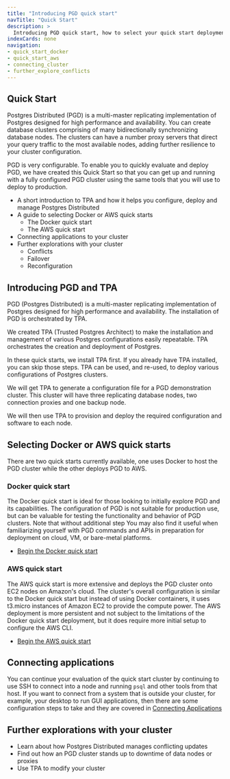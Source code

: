 ```yaml
---
title: "Introducing PGD quick start"
navTitle: "Quick Start"
description: >
  Introducing PGD quick start, how to select your quick start deployment and what to expect from the experience.
indexCards: none
navigation:
- quick_start_docker
- quick_start_aws
- connecting_cluster
- further_explore_conflicts
---
```


## Quick Start

Postgres Distributed (PGD) is a multi-master replicating implementation of Postgres designed for high performance and availability. You can create database clusters comprising of many bidirectionally synchronizing database nodes. The clusters can have a number proxy servers that direct your query traffic to the most available nodes, adding further resilience to your cluster configuration.
 
PGD is very configurable. To enable you to quickly evaluate and deploy PGD, we have created this Quick Start so that you can get up and running with a fully configured PGD cluster using the same tools that you will use to deploy to production. 

* A short introduction to TPA and how it helps you configure, deploy and manage Postgres Distributed
* A guide to selecting Docker or AWS quick starts
  * The Docker quick start 
  * The AWS quick start
* Connecting applications to your cluster
* Further explorations with your cluster
  * Conflicts
  * Failover
  * Reconfiguration


## Introducing PGD and TPA

PGD (Postgres Distributed) is a multi-master replicating implementation of Postgres designed for high performance and availability. The installation of PGD is orchestrated by TPA. 

We created TPA (Trusted Postgres Architect) to make the installation and management of various Postgres configurations easily repeatable. TPA orchestrates the creation and deployment of Postgres. 

In these quick starts, we install TPA first. If you already have TPA installed, you can skip those steps. TPA can be used, and re-used, to deploy various configurations of Postgres clusters.

We will get TPA to generate a configuration file for a PGD demonstration cluster. This cluster will have three replicating database nodes, two connection proxies and one backup node. 

We will then use TPA to provision and deploy the required configuration and software to each node.

## Selecting Docker or AWS quick starts

There are two quick starts currently available, one uses Docker to host the PGD cluster while the other deploys PGD to AWS. 

### Docker quick start

The Docker quick start is ideal for those looking to initially explore PGD and its capabilities. The configuration of PGD is not suitable for production use, but can be valuable for testing the functionality and behavior of PGD clusters. Note that without additional step You may also find it useful when familiarizing yourself with PGD commands and APIs in preparation for deployment on cloud, VM, or bare-metal platforms. 

* [Begin the Docker quick start](quick_start_docker)

### AWS quick start

The AWS quick start is more extensive and deploys the PGD cluster onto EC2 nodes on Amazon's cloud. The cluster's overall configuration is similar to the Docker quick start but instead of using Docker containers, it uses t3.micro instances of Amazon EC2 to provide the compute power. The AWS deployment is more persistent and not subject to the limitations of the Docker quick start deployment, but it does require more initial setup to configure the AWS CLI.

* [Begin the AWS quick start](quick_start_aws)

## Connecting applications

You can continue your evaluation of the quick start cluster by continuing to use SSH to connect into a node and running `psql` and other tools from that host. If you want to connect from a system that is outside your cluster, for example, your desktop to run GUI applications, then there are some configuration steps to take and they are covered in [Connecting Applications](connecting_applications)

## Further explorations with your cluster

* Learn about how Postgres Distributed manages conflicting updates
* Find out how an PGD cluster stands up to downtime of data nodes or proxies
* Use TPA to modify your cluster

